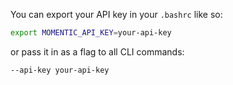 You can export your API key in your `.bashrc` like so:

```bash
export MOMENTIC_API_KEY=your-api-key
```

or pass it in as a flag to all CLI commands:

```bash
--api-key your-api-key
```
